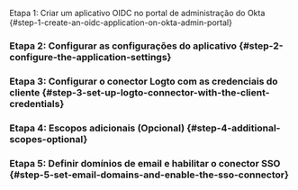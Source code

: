 
Etapa 1: Criar um aplicativo OIDC no portal de administração do Okta \{#step-1-create-an-oidc-application-on-okta-admin-portal}

<Step1 />

### Etapa 2: Configurar as configurações do aplicativo \{#step-2-configure-the-application-settings}

<Step2 />

### Etapa 3: Configurar o conector Logto com as credenciais do cliente \{#step-3-set-up-logto-connector-with-the-client-credentials}

<Step3 />

### Etapa 4: Escopos adicionais (Opcional) \{#step-4-additional-scopes-optional}

<Step4 />

### Etapa 5: Definir domínios de email e habilitar o conector SSO \{#step-5-set-email-domains-and-enable-the-sso-connector}

<Step5 />
